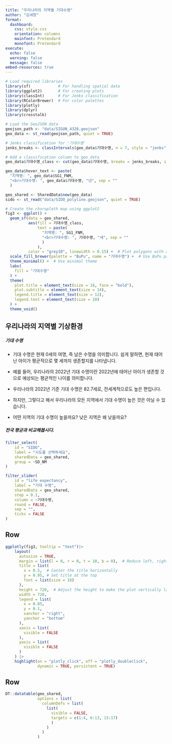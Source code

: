---
title: "우리나라의 지역별 기대수명"
author: "김세창"
format:
  dashboard:
    css: style.css
    orientation: columns
    mainfont: Pretendard
    monofont: Pretendard
execute:
  echo: false
  warning: false
  message: false
embed-resources: true
---

```{r}
# Load required libraries
library(sf)            # For handling spatial data
library(ggplot2)       # For creating plots
library(classInt)      # For Jenks classification
library(RColorBrewer)  # For color palettes
library(plotly)
library(dplyr)
library(crosstalk)

# Load the GeoJSON data
geojson_path <- "data/SIGUN_4326.geojson"
geo_data <- st_read(geojson_path, quiet = TRUE)

# Jenks classification for '기대수명'
jenks_breaks <- classIntervals(geo_data$기대수명, n = 7, style = "jenks")$brks

# Add a classification column to geo_data
geo_data$기대수명_class <- cut(geo_data$기대수명, breaks = jenks_breaks, include.lowest = TRUE)

geo_data$hover_text <- paste(
  "지역명: ", geo_data$SG1_FNM,
  "<br>기대수명: ", geo_data$기대수명, "년", sep = ""
  )

geo_shared <- SharedData$new(geo_data)
sido <- st_read("data/SIDO_polyline.geojson", quiet = TRUE)
```

```{r}
# Create the choropleth map using ggplot2
fig3 <- ggplot() +
  geom_sf(data = geo_shared,
          aes(fill = 기대수명_class,
              text = paste(
                "지역명: ", SG1_FNM,
                "<br>기대수명: ", 기대수명, "세", sep = ""
                )
              ),
          color = "grey10", linewidth = 0.15) +  # Plot polygons with a thin black border
  scale_fill_brewer(palette = "BuPu", name = "기대수명") +  # Use BuPu palette for color scale
  theme_minimal() +  # Use minimal theme
  labs(
    fill = "기대수명"
  ) +
  theme(
    plot.title = element_text(size = 18, face = "bold"),
    plot.subtitle = element_text(size = 14),
    legend.title = element_text(size = 12),
    legend.text = element_text(size = 10)
  ) +
  theme_void()
```

## 우리나라의 지역별 기상환경 {.sidebar width="390px"}

##### **기대 수명**

- 기대 수명은 현재 0세의 여명, 즉 남은 수명을 의미합니다. 쉽게 말하면, 현재 태어난 아이가 평균적으로 몇 세까지 생존할지를 나타냅니다.

- 예를 들어, 우리나라의 2022년 기대 수명이란 2022년에 태어난 아이가 생존할 것으로 예상되는 평균적인 나이를 의미합니다.

- 우리나라의 2022년 기준 기대 수명은 82.7세로, 전세계적으로도 높은 편입니다.

- 하지만, 그렇다고 해서 우리나라의 모든 지역에서 기대 수명이 높은 것은 아닐 수 있습니다.

- 어떤 지역의 기대 수명이 높을까요? 낮은 지역은 왜 낮을까요?

##### **전국 평균과 비교해봅시다.**

```{r}
filter_select(
    id = "SIDO",
    label = "시도를 선택하세요",
    sharedData = geo_shared,
    group = ~SD_NM
)

filter_slider(
    id = "life expectancy",
    label = "기대 수명",
    sharedData = geo_shared,
    step = 0.1,
    column = ~기대수명,
    round = FALSE,
    sep = "",
    ticks = FALSE
)
```

## Row {width="50%"}

```{r}
ggplotly(fig3, tooltip = "text")|> 
    layout(
      autosize = TRUE,
      margin = list(l = 0, r = 0, t = 10, b = 0),  # Reduce left, right, and bottom margins
      title = list(
        x = 0.5,  # Center the title horizontally
        y = 0.95, # Set title at the top
        font = list(size = 18)
      ),
      height = 720,  # Adjust the height to make the plot vertically larger
      width = 720,
      legend = list(
        x = 0.85,
        y = 0.1,
        xanchor = "right",
        yanchor = "bottom"
      ),
      xaxis = list(
        visible = FALSE
      ),
      yaxis = list(
        visible = FALSE
      )
    ) |> 
    highlight(on = "plotly_click", off = "plotly_doubleclick",
              dynamic = TRUE, persistent = TRUE)
```


## Row {width="50%"}
```{r}
DT::datatable(geo_shared,
              options = list(
                columnDefs = list(
                  list(
                    visible = FALSE,
                    targets = c(1:4, 6:13, 15:17)
                    )
                  )
                )
              )
```

